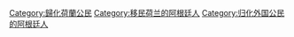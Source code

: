 [[Category:歸化荷蘭公民|Category:歸化荷蘭公民]]
[[Category:移民荷兰的阿根廷人|Category:移民荷兰的阿根廷人]]
[[Category:归化外国公民的阿根廷人|Category:归化外国公民的阿根廷人]]